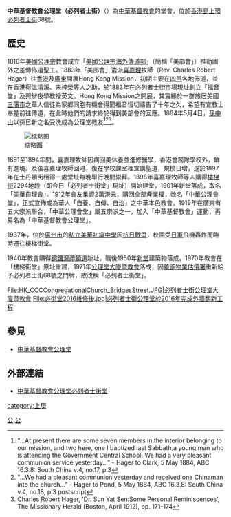 {{Infobox church
| name                 = 公理堂
| fullname             = 中華基督教會公理堂（必列者士街）
| image                = 必列者士街堂.jpg
| imagesize            = 
| landscape            = 
| caption              = 必列者士街公理堂
| location             = [[中上環|中上環]]
| country              = [[香港|香港]]
| coordinates          = 
| denomination         = [[公理宗|公理宗]]／[[中華基督教會香港區會|中華基督教會香港區會]]
| tradition            = 
| membership           = 
| attendance           = 
| website              = [http://www.cccbgst.org/ www.cccbgst.org ]

| former name          = 美華自理會<br>中華公理會堂<br>樓梯街公理堂
| bull date            = 
| founded date         = {{start date|1883||}}
| founder              = [[喜嘉理|喜嘉理牧師]]
| dedication           = 
| dedicated date       = 
| consecrated date     = 
| cult                 = 
| relics               = 
| events               = 
| past bishop          = 
| people               = 

| status               = 
| functional status    = 
| heritage designation = 
| designated date      = 
| architect            = 
| architectural type   = 
| style                = 
| groundbreaking       = 
| completed date       = 1971年
| construction cost    = 
| closed date          = 
| demolished date      = 

| capacity             = 
| length               = 
| width                =
| width nave           =
| height               =
| diameter             =
| other dimensions     = 
| floor count          = 
| floor area           =
| dome quantity        = 
| dome height outer    =
| dome height inner    =
| dome dia outer       = 
| dome dia inner       =
| spire quantity       = 
| spire height         =
| materials            = 

| parish               = 
| deanery              = 
| archdeaconry         = 
| diocese              = 
| province             = 
| presbytery           = 
| synod                = 
| circuit              = 
| district             = 
| division             = 
| subdivision          = 

| archbishop           = 
| bishop               = 
| dean                 = 
| subdean              = 
| provost              = 
| provost-rector       = 
| viceprovost          = 
| canon                = 
| canonpastor          = 
| precentor            = 
| archdeacon           = 
| prebendary           = 
| rector               = 
| vicar                = 
| curate               = 
| priest               = 
| asstpriest           = 
| minister             = 
| assistant            = 
| honpriest            = 
| deacon               = 
| deaconness           = 
| seniorpastor         = 
| pastor               = 
| abbot                = 
| chaplain             = 

| reader               = 
| organistdom          = 
| director             = 
| organist             = 
| organscholar         = 
| chapterclerk         = 
| laychapter           = 
| warden               = 
| flowerguild          = 
| musicgroup           = 
| parishadmin          = 
| serversguild         = 
| logo                 = 
| logosize             = 
}}
'''中華基督教會公理堂（必列者士街）'''（{{lang-en|'''The Church of Christ in China China Congregational Church (Bridges Street)'''}}）為[[中華基督教會香港區會|中華基督教會]]的堂會，位於[[香港島|香港島]][[上環|上環]][[必列者士街|必列者士街]]68號。

== 歷史 ==
1810年[[美國|美國]][[公理宗|公理宗]]教會成立「[[美國公理會差會|美國公理宗海外傳道部]]」（簡稱「美部會」）推動國外之差傳佈道聖工。1883年「美部會」遣派[[喜嘉理|喜嘉理]]牧師（Rev. Charles Robert Hager）往[[香港|香港]]及[[廣東|廣東]]開展Hong Kong Mission，初期主要在[[四邑|四邑]]各地佈道，並在[[香港|香港]]得溫清溪、宋梓榮等人之助，於1883年在[[必列啫士街街市|必列者士街市場]]現址創立「福音堂」及興辦夜學教授英文。Hong Kong Mission之開展，其實緣於一群旅居美國[[三藩市|三藩市]]之華人信徒為家鄉同胞有機會得聞福音恆切禱告了十年之久，希望有宣教士奉差前往傳道，在此時他們的請求終於得到美部會的回應。1884年5月4日，[[孫中山|孫中山]]以孫日新之名受洗成為公理堂教友<ref>"...At present there are some seven members in the interior belonging to our mission, and two here, one I baptized last Sabbath,a young man who is attending the Government Central School. We had a very pleasant communion service yesterday..." - Hager to Clark, 5 May 1884, ABC 16.3.8: South China v.4, no.17, p.3</ref><ref>"...We had a pleasant communion yesterday and received one Chinaman into the church..." - Hager to Pond, 5 May 1884, ABC 16.3.8: South China v.4, no.18, p.3 postscript</ref><ref>Charles Robert Hager, 'Dr. Sun Yat Sen:Some Personal Reminiscences', The Missionary Herald (Boston, April 1912), pp. 171-174</ref>。

[[File:Baptism_Record_Dr_Sun_Yat-sen_Museum.jpg|缩略图]]

1891至1894年間，喜嘉理牧師因病回美休養並進修醫學，香港會務除學校外，鮮有進境。及後喜嘉理牧師回港，復在學校課室裡宣講聖道，規模日增，遂於1897年在士丹頓街租得一處堂址每晚舉行晚間崇拜。1898年喜嘉理牧師等人購得[[樓梯街|樓梯街]]2294地段（即今日「必列者士街堂」現址）開始建堂，1901年新堂落成，取名「美華自理會」。1912年會友集資2萬港元，購回全部產業權，改名「中華公理會堂」，正式宣佈成為華人「自養、自傳、自治」之中華本色教會。1919年在廣東有五大宗派聯合，「中華公理會堂」屬五宗派之一，加入「中華基督教會」運動，再易名為「中華基督教會公理堂」。

1937年，位於[[廣州市|廣州市]]的[[广州市美华中学|私立美華初級中學]]因[[抗日戰爭|抗日戰爭]]，校園受[[日軍|日軍]]飛機轟炸而臨時遷往樓梯街堂。

1940年教會購得[[銅鑼灣|銅鑼灣]][[禮頓道|禮頓道]]新址，戰後1950年[[中華基督教會公理堂|新堂]]建築物落成。1970年教會在「樓梯街堂」原址重建，1971年[[公理堂大廈暨教會|公理堂大廈暨教會]]落成，因[[差餉物業估價署|差餉物業估價署]]重新給予必列者士街68號之門牌，故改稱「必列者士街堂」。
<gallery>
File:HK_CCCCongregationalChurch_BridgesStreet.JPG|必列者士街公理堂大廈暨教會
File:必街堂2016維修後.jpg|必列者士街公理堂於2016年完成外牆翻新工程
</gallery>

== 參見 ==
* [[中華基督教會公理堂|中華基督教會公理堂]]

== 外部連結 ==
{{commonscat|China Congregational Church}}
* [https://web.archive.org/web/20111221092907/http://www.cccbgst.org/ 中華基督教會公理堂必列者士街堂]

[[Category:中華基督教會|公]]
[[Category:香港新教教堂|公]]
[[category:上環|category:上環]]